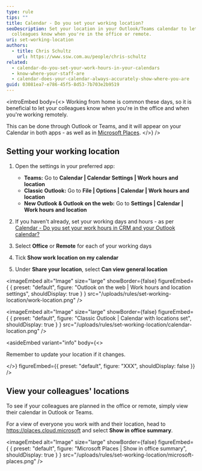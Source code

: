 ```yaml
---
type: rule
tips: ""
title: Calendar - Do you set your working location?
seoDescription: Set your location in your Outlook/Teams calendar to let your
  colleagues know when you're in the office or remote.
uri: set-working-location
authors:
  - title: Chris Schultz
    url: https://www.ssw.com.au/people/chris-schultz
related:
  - calendar-do-you-set-your-work-hours-in-your-calendars
  - know-where-your-staff-are
  - calendar-does-your-calendar-always-accurately-show-where-you-are
guid: 03081ea7-e786-45f5-8d53-7b703e2b9519
---
```

<introEmbed
  body={<>
Working from home is common these days, so it is beneficial to let your colleagues know when you're in the office and when you're working remotely.

This can be done through Outlook or Teams, and it will appear on your Calendar in both apps - as well as in [Microsoft Places](https://www.microsoft.com/en-us/microsoft-teams/microsoft-places).
  </>}
/>
## Setting your working location

1. Open the settings in your preferred app:

    * **Teams:** Go to **Calendar | Calendar Settings | Work hours and location**
    * **Classic Outlook:** Go to **File | Options | Calendar | Work hours and location**
    * **New Outlook & Outlook on the web:** Go to **Settings | Calendar | Work hours and location**

2. If you haven't already, set your working days and hours - as per [Calendar - Do you set your work hours in CRM and your Outlook calendar?](https://www.ssw.com.au/rules/calendar-do-you-set-your-work-hours-in-your-calendars/)
3. Select **Office** or **Remote** for each of your working days
4. Tick **Show work location on my calendar**
5. Under **Share your location**, select **Can view general location**


<imageEmbed
  alt="Image"
  size="large"
  showBorder={false}
  figureEmbed={ {
    preset: "default",
    figure: "Outlook on the web | Work hours and location settings",
    shouldDisplay: true
  } }
  src="/uploads/rules/set-working-location/work-location.png"
/>



<imageEmbed
  alt="Image"
  size="large"
  showBorder={false}
  figureEmbed={ {
    preset: "default",
    figure: "Classic Outlook | Calendar with locations set",
    shouldDisplay: true
  } }
  src="/uploads/rules/set-working-location/calendar-location.png"
/>



<asideEmbed
  variant="info"
  body={<>
    
Remember to update your location if it changes.

  </>}
  figureEmbed={{
    preset: "default",
    figure: "XXX",
    shouldDisplay: false
  }}
/>


## View your colleagues' locations

To see if your colleagues are planned in the office or remote, simply view their calendar in Outlook or Teams.

For a view of everyone you work with and their location, head to https://places.cloud.microsoft and select **Show in office summary**.


<imageEmbed
  alt="Image"
  size="large"
  showBorder={false}
  figureEmbed={ {
    preset: "default",
    figure: "Microsoft Places | Show in office summary",
    shouldDisplay: true
  } }
  src="/uploads/rules/set-working-location/microsoft-places.png"
/>

